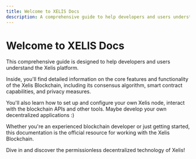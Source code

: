 ```yaml
---
title: Welcome to XELIS Docs
description: A comprehensive guide to help developers and users understand the XELIS platform.
---
```


# Welcome to XELIS Docs

This comprehensive guide is designed to help developers and users
understand the Xelis platform.

Inside, you'll find detailed information on the core features and functionality of the Xelis Blockchain,
including its consensus algorithm, smart contract capabilities, and privacy measures.

You'll also learn how to set up and configure your own Xelis node, interact with the blockchain APIs and other tools.
Maybe develop your own decentralized applications :)

Whether you're an experienced blockchain developer or just getting started,
this documentation is the official resource for working with the Xelis Blockchain.

Dive in and discover the permissionless decentralized technology of Xelis!
